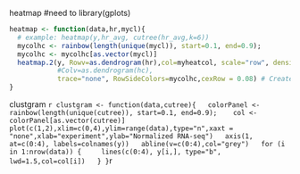 heatmap
#need to library(gplots)
```r
heatmap <- function(data,hr,mycl){
  # example: heatmap(y,hr_avg, cutree(hr_avg,k=6))
  mycolhc <- rainbow(length(unique(mycl)), start=0.1, end=0.9); 
  mycolhc <- mycolhc[as.vector(mycl)] 
  heatmap.2(y, Rowv=as.dendrogram(hr),col=myheatcol, scale="row", density.info="none",  
            #Colv=as.dendrogram(hc),
            trace="none", RowSideColors=mycolhc,cexRow = 0.08) # Creates heatmap for entire data set where the obtained clusters are indicated in the color bar.
}
```
clustgram
```r
clustgram <- function(data,cutree){
  colorPanel <- rainbow(length(unique(cutree)), start=0.1, end=0.9); 
  col <- colorPanel[as.vector(cutree)] 
  plot(c(1,2),xlim=c(0,4),ylim=range(data),type="n",xaxt = "none",xlab="experiment",ylab="Normalized RNA-seq")
  axis(1, at=c(0:4), labels=colnames(y))
  abline(v=c(0:4),col="grey")
  for (i in 1:nrow(data)) {
    lines(c(0:4), y[i,], type="b", lwd=1.5,col=col[i])
  }
}
```r
